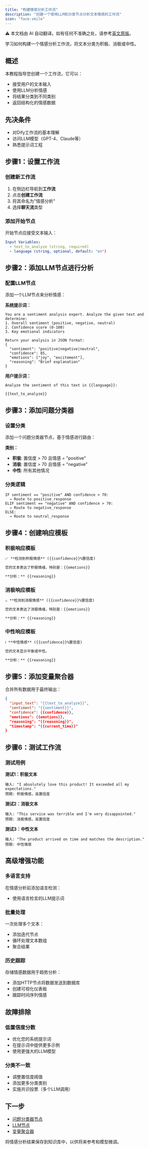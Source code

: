 ```yaml
---
title: "构建情感分析工作流"
description: "创建一个使用LLM和分类节点分析文本情感的工作流"
icon: "face-smile"
---
```


<Note> ⚠️ 本文档由 AI 自动翻译。如有任何不准确之处，请参考[英文原版](../../../../en/documentation/pages/tutorials/sentiment-analysis-workflow.mdx)。</Note>

学习如何构建一个情感分析工作流，将文本分类为积极、消极或中性。

## 概述

本教程指导您创建一个工作流，它可以：
- 接受用户的文本输入
- 使用LLM分析情感
- 将结果分类到不同类别
- 返回结构化的情感数据

## 先决条件

- 对Dify工作流的基本理解
- 访问LLM模型（GPT-4、Claude等）
- 熟悉提示词工程

## 步骤1：设置工作流

### 创建新工作流
1. 在侧边栏导航到**工作流**
2. 点击**创建工作流**
3. 将其命名为"情感分析"
4. 选择**聊天流**类型

### 添加开始节点
开始节点应接受文本输入：

```yaml
Input Variables:
  - text_to_analyze (string, required)
  - language (string, optional, default: "en")
```

## 步骤2：添加LLM节点进行分析

### 配置LLM节点
添加一个LLM节点来分析情感：

**系统提示词：**
```
You are a sentiment analysis expert. Analyze the given text and determine:
1. Overall sentiment (positive, negative, neutral)
2. Confidence score (0-100)
3. Key emotional indicators

Return your analysis in JSON format:
{
  "sentiment": "positive|negative|neutral",
  "confidence": 85,
  "emotions": ["joy", "excitement"],
  "reasoning": "Brief explanation"
}
```

**用户提示词：**
```
Analyze the sentiment of this text in {{language}}:

{{text_to_analyze}}
```

## 步骤3：添加问题分类器

### 设置分类
添加一个问题分类器节点，基于情感进行路由：

**类别：**
- **积极**: 置信度 > 70 且情感 = "positive"
- **消极**: 置信度 > 70 且情感 = "negative"
- **中性**: 所有其他情况

### 分类逻辑
```
IF sentiment == "positive" AND confidence > 70:
  → Route to positive_response
ELIF sentiment == "negative" AND confidence > 70:
  → Route to negative_response
ELSE:
  → Route to neutral_response
```

## 步骤4：创建响应模板

### 积极响应模板
```markdown
✅ **检测到积极情感** ({{confidence}}%置信度)

您的文本表达了积极情绪，特别是：{{emotions}}

**分析：** {{reasoning}}
```

### 消极响应模板
```markdown
⚠️ **检测到消极情感** ({{confidence}}%置信度)

您的文本表达了消极情绪，特别是：{{emotions}}

**分析：** {{reasoning}}
```

### 中性响应模板
```markdown
ℹ️ **中性情感** ({{confidence}}%置信度)

您的文本显示平衡或中性。

**分析：** {{reasoning}}
```

## 步骤5：添加变量聚合器

合并所有数据用于最终输出：

```json
{
  "input_text": "{{text_to_analyze}}",
  "sentiment": "{{sentiment}}",
  "confidence": {{confidence}},
  "emotions": {{emotions}},
  "reasoning": "{{reasoning}}",
  "timestamp": "{{current_time}}"
}
```

## 步骤6：测试工作流

### 测试用例

**测试1：积极文本**
```
输入: "I absolutely love this product! It exceeded all my expectations."
预期: 积极情感，高置信度
```

**测试2：消极文本**
```
输入: "This service was terrible and I'm very disappointed."
预期: 消极情感，高置信度
```

**测试3：中性文本**
```
输入: "The product arrived on time and matches the description."
预期: 中性情感
```

## 高级增强功能

### 多语言支持
在情感分析前添加语言检测：
- 使用语言检言的LLM提示词

### 批量处理
一次处理多个文本：
- 添加迭代节点
- 循环处理文本数组
- 聚合结果

### 历史跟踪
存储情感数据用于趋势分析：
- 添加HTTP节点将数据发送到数据库
- 创建可视化仪表板
- 跟踪时间序列情感

## 故障排除

### 低置信度分数
- 优化您的系统提示词
- 在提示词中提供更多示例
- 使用更强大的LLM模型

### 分类不一致
- 调整置信度阈值
- 添加更多分类类别
- 实施共识投票（多个LLM调用）

## 下一步

- [问题分类器节点](/en/documentation/pages/nodes/question-classifier)
- [LLM节点](/en/documentation/pages/nodes/llm)
- [变量聚合器](/en/documentation/pages/nodes/variable-aggregator)

<Tip>
  将情感分析结果保存到知识库中，以供将来参考和模型微调。
</Tip>